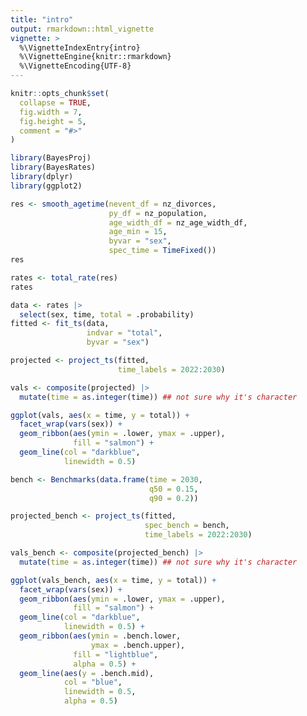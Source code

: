 ```yaml
---
title: "intro"
output: rmarkdown::html_vignette
vignette: >
  %\VignetteIndexEntry{intro}
  %\VignetteEngine{knitr::rmarkdown}
  %\VignetteEncoding{UTF-8}
---
```


```r
knitr::opts_chunk$set(
  collapse = TRUE,
  fig.width = 7,
  fig.height = 5,
  comment = "#>"
)
```

```r
library(BayesProj)
library(BayesRates)
library(dplyr)
library(ggplot2)
```



```r
res <- smooth_agetime(nevent_df = nz_divorces,
                      py_df = nz_population,
                      age_width_df = nz_age_width_df,
                      age_min = 15,
                      byvar = "sex",
                      spec_time = TimeFixed())
res
```

```r
rates <- total_rate(res)
rates
```

```r
data <- rates |>
  select(sex, time, total = .probability)
fitted <- fit_ts(data, 
                 indvar = "total",
                 byvar = "sex")
```

```r
projected <- project_ts(fitted, 
                        time_labels = 2022:2030)
```

```r
vals <- composite(projected) |>
  mutate(time = as.integer(time)) ## not sure why it's character  
```

```r
ggplot(vals, aes(x = time, y = total)) +
  facet_wrap(vars(sex)) +
  geom_ribbon(aes(ymin = .lower, ymax = .upper), 
              fill = "salmon") +
  geom_line(col = "darkblue", 
            linewidth = 0.5)
```

```r
bench <- Benchmarks(data.frame(time = 2030,
                               q50 = 0.15,
                               q90 = 0.2))
```


```r
projected_bench <- project_ts(fitted, 
                              spec_bench = bench,
                              time_labels = 2022:2030)
```

```r
vals_bench <- composite(projected_bench) |>
  mutate(time = as.integer(time)) ## not sure why it's character  
```

```r
ggplot(vals_bench, aes(x = time, y = total)) +
  facet_wrap(vars(sex)) +
  geom_ribbon(aes(ymin = .lower, ymax = .upper), 
              fill = "salmon") +
  geom_line(col = "darkblue", 
            linewidth = 0.5) +
  geom_ribbon(aes(ymin = .bench.lower,
                  ymax = .bench.upper),
              fill = "lightblue",
              alpha = 0.5) +
  geom_line(aes(y = .bench.mid),
            col = "blue",
            linewidth = 0.5,
            alpha = 0.5)
```
